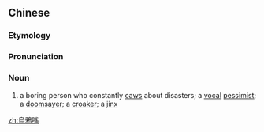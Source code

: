 {{also|乌鸦嘴}}
==Chinese==
{{zh-forms|s=乌鸦嘴|type=21}}

===Etymology===
{{zh-compound|烏鴉|嘴|crow|beak}}

===Pronunciation===
{{zh-pron
|m=wūyāzuǐ
|cat=n
}}

===Noun===
{{zh-noun}}

# {{lb|zh|figurative}} a boring person who constantly [[caw]]s about disasters; a [[vocal]] [[pessimist]]; a [[doomsayer]]; a [[croaker]]; a [[jinx]]

[[zh:烏鴉嘴]]